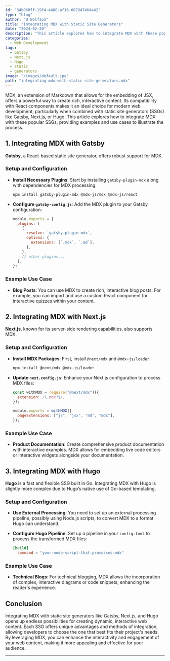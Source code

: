 ```yaml
---
id: "34b060ff-19f4-4488-af16-607847464a42"
type: "blog"
author: "O Wolfson"
title: "Integrating MDX with Static Site Generators"
date: "2024-02-20"
description: "This article explores how to integrate MDX with these popular SSGs, providing examples and use cases to illustrate the process."
categories:
  - Web Development
tags:
  - Gatsby
  - Next.js
  - Hugo
  - static
  - generators
image: "/images/default.jpg"
path: "integrating-mdx-with-static-site-generators.mdx"
---
```


MDX, an extension of Markdown that allows for the embedding of JSX, offers a powerful way to create rich, interactive content. Its compatibility with React components makes it an ideal choice for modern web development, particularly when combined with static site generators (SSGs) like Gatsby, Next.js, or Hugo. This article explores how to integrate MDX with these popular SSGs, providing examples and use cases to illustrate the process.

## 1. Integrating MDX with Gatsby

**Gatsby**, a React-based static site generator, offers robust support for MDX.

### Setup and Configuration

- **Install Necessary Plugins**: Start by installing `gatsby-plugin-mdx` along with dependencies for MDX processing:

  ```bash
  npm install gatsby-plugin-mdx @mdx-js/mdx @mdx-js/react
  ```

- **Configure `gatsby-config.js`**: Add the MDX plugin to your Gatsby configuration:

  ```javascript
  module.exports = {
    plugins: [
      {
        resolve: `gatsby-plugin-mdx`,
        options: {
          extensions: [`.mdx`, `.md`],
        },
      },
      // other plugins...
    ],
  };
  ```

### Example Use Case

- **Blog Posts**: You can use MDX to create rich, interactive blog posts. For example, you can import and use a custom React component for interactive quizzes within your content.

## 2. Integrating MDX with Next.js

**Next.js**, known for its server-side rendering capabilities, also supports MDX.

### Setup and Configuration

- **Install MDX Packages**: First, install `@next/mdx` and `@mdx-js/loader`:

  ```bash
  npm install @next/mdx @mdx-js/loader
  ```

- **Update `next.config.js`**: Enhance your Next.js configuration to process MDX files:

  ```javascript
  const withMDX = require("@next/mdx")({
    extension: /\.mdx?$/,
  });

  module.exports = withMDX({
    pageExtensions: ["js", "jsx", "md", "mdx"],
  });
  ```

### Example Use Case

- **Product Documentation**: Create comprehensive product documentation with interactive examples. MDX allows for embedding live code editors or interactive widgets alongside your documentation.

## 3. Integrating MDX with Hugo

**Hugo** is a fast and flexible SSG built in Go. Integrating MDX with Hugo is slightly more complex due to Hugo’s native use of Go-based templating.

### Setup and Configuration

- **Use External Processing**: You need to set up an external processing pipeline, possibly using Node.js scripts, to convert MDX to a format Hugo can understand.

- **Configure Hugo Pipeline**: Set up a pipeline in your `config.toml` to process the transformed MDX files:

  ```toml
  [build]
    command = "your-node-script-that-processes-mdx"
  ```

### Example Use Case

- **Technical Blogs**: For technical blogging, MDX allows the incorporation of complex, interactive diagrams or code snippets, enhancing the reader's experience.

## Conclusion

Integrating MDX with static site generators like Gatsby, Next.js, and Hugo opens up endless possibilities for creating dynamic, interactive web content. Each SSG offers unique advantages and methods of integration, allowing developers to choose the one that best fits their project's needs. By leveraging MDX, you can enhance the interactivity and engagement of your web content, making it more appealing and effective for your audience.

---
